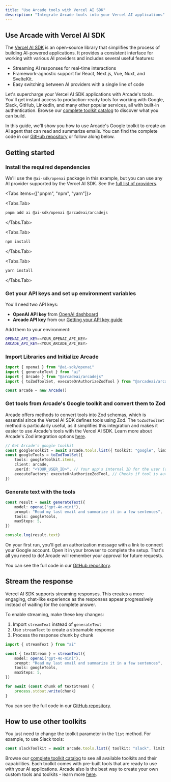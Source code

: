 ```yaml
---
title: "Use Arcade tools with Vercel AI SDK"
description: "Integrate Arcade tools into your Vercel AI applications"
---
```



## Use Arcade with Vercel AI SDK

The [Vercel AI SDK](https://sdk.vercel.ai/) is an open-source library that simplifies the process of building AI-powered applications. It provides a consistent interface for working with various AI providers and includes several useful features:

- Streaming AI responses for real-time interactions
- Framework-agnostic support for React, Next.js, Vue, Nuxt, and SvelteKit.
- Easy switching between AI providers with a single line of code

Let's supercharge your Vercel AI SDK applications with Arcade's tools. You'll get instant access to production-ready tools for working with Google, Slack, GitHub, LinkedIn, and many other popular services, all with built-in authentication. Browse our [complete toolkit catalog](https://docs.arcade.dev/toolkits) to discover what you can build.

In this guide, we'll show you how to use Arcade's Google toolkit to create an AI agent that can read and summarize emails. You can find the complete code in our [GitHub repository](https://github.com/ArcadeAI/arcade-ai/tree/main/examples/ai-sdk) or follow along below.

## Getting started


<Steps>

### Install the required dependencies


We'll use the `@ai-sdk/openai` package in this example, but you can use any AI provider supported by the Vercel AI SDK. See the [full list of providers](https://ai-sdk.dev/docs/foundations/providers-and-models#ai-sdk-providers).

<Tabs items={["pnpm", "npm", "yarn"]}>

<Tabs.Tab>

```bash
pnpm add ai @ai-sdk/openai @arcadeai/arcadejs
```

</Tabs.Tab>

<Tabs.Tab>

```bash
npm install 
```

</Tabs.Tab>

<Tabs.Tab>

```bash
yarn install 
```

</Tabs.Tab>

</Tabs>

### Get your API keys and set up environment variables

You'll need two API keys:
- **OpenAI API key** from [OpenAI dashboard](https://platform.openai.com/api-keys)
- **Arcade API key** from our [Getting your API key guide](https://docs.arcade.dev/home/api-keys)

Add them to your environment:

```bash
OPENAI_API_KEY=<YOUR_OPENAI_API_KEY>
ARCADE_API_KEY=<YOUR_ARCADE_API_KEY>
```


### Import Libraries and Initialize Arcade

```ts
import { openai } from "@ai-sdk/openai"
import { generateText } from "ai"
import { Arcade } from "@arcadeai/arcadejs"
import { toZodToolSet, executeOrAuthorizeZodTool } from "@arcadeai/arcadejs/lib"

const arcade = new Arcade()
```

### Get tools from Arcade's Google toolkit and convert them to Zod

Arcade offers methods to convert tools into Zod schemas, which is essential since the Vercel AI SDK defines tools using Zod. The `toZodToolSet` method is particularly useful, as it simplifies this integration and makes it easier to use Arcade's tools with the Vercel AI SDK. Learn more about Arcade's Zod integration options [here](/home/use-tools/get-tool-definitions#get-zod-tool-definitions).

```ts
// Get Arcade's google toolkit
const googleToolkit = await arcade.tools.list({ toolkit: "google", limit: 30 })
const googleTools = toZodToolSet({
    tools: googleToolkit.items,
    client: arcade,
    userId: "<YOUR_USER_ID>", // Your app's internal ID for the user (an email, UUID, etc). It's used internally to identify your user in Arcade
    executeFactory: executeOrAuthorizeZodTool, // Checks if tool is authorized and executes it, or returns authorization URL if needed
})
```


### Generate text with the tools

```ts
const result = await generateText({
    model: openai("gpt-4o-mini"),
    prompt: "Read my last email and summarize it in a few sentences",
    tools: googleTools,
    maxSteps: 5,
})

console.log(result.text)
```

<Note>
On your first run, you'll get an authorization message with a link to connect your Google account. Open it in your browser to complete the setup. That's all you need to do! Arcade will remember your approval for future requests.
</Note>
</Steps>

You can see the full code in our [GitHub repository](https://github.com/ArcadeAI/arcade-ai/blob/main/examples/ai-sdk/generateText.js).


## Stream the response

Vercel AI SDK supports streaming responses. This creates a more engaging, chat-like experience as the responses appear progressively instead of waiting for the complete answer.

To enable streaming, make these key changes:

1. Import `streamText` instead of `generateText`
2. Use `streamText` to create a streamable response
3. Process the response chunk by chunk

```ts
import { streamText } from "ai"

const { textStream } = streamText({
    model: openai("gpt-4o-mini"),
    prompt: "Read my last email and summarize it in a few sentences",
    tools: googleTools,
    maxSteps: 5,
})

for await (const chunk of textStream) {
    process.stdout.write(chunk)
}
```

You can see the full code in our [GitHub repository](https://github.com/ArcadeAI/arcade-ai/blob/main/examples/ai-sdk/index.js).

## How to use other toolkits

You just need to change the toolkit parameter in the `list` method. For example, to use Slack tools:

```ts
const slackToolkit = await arcade.tools.list({ toolkit: "slack", limit: 30 })
```

Browse our [complete toolkit catalog](https://docs.arcade.dev/toolkits) to see all available toolkits and their capabilities. Each toolkit comes with pre-built tools that are ready to use with your AI applications.  Arcade also is the best way to create your own custom tools and toolkits - learn more [here](/home/build-tools/create-a-toolkit).
